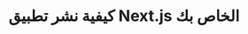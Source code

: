 ---
source-updated-at: 2025-05-16T04:52:11.000Z
translation-updated-at: 2025-06-02T19:56:06.707Z
title: كيفية نشر تطبيق Next.js الخاص بك
nav_title: النشر
description: تعلم كيفية نشر تطبيق Next.js الخاص بك.
source: app/getting-started/deploying
---